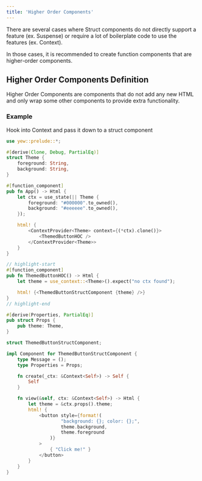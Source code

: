 ```yaml
---
title: 'Higher Order Components'
---
```


There are several cases where Struct components do not directly support a feature (ex. Suspense) or require a lot of boilerplate code to use the features (ex. Context).

In those cases, it is recommended to create function components that are higher-order components.

## Higher Order Components Definition

Higher Order Components are components that do not add any new HTML and only wrap some other components to provide extra functionality.

### Example

Hook into Context and pass it down to a struct component

```rust
use yew::prelude::*;

#[derive(Clone, Debug, PartialEq)]
struct Theme {
    foreground: String,
    background: String,
}

#[function_component]
pub fn App() -> Html {
    let ctx = use_state(|| Theme {
        foreground: "#000000".to_owned(),
        background: "#eeeeee".to_owned(),
    });

    html! {
        <ContextProvider<Theme> context={(*ctx).clone()}>
            <ThemedButtonHOC />
        </ContextProvider<Theme>>
    }
}

// highlight-start
#[function_component]
pub fn ThemedButtonHOC() -> Html {
    let theme = use_context::<Theme>().expect("no ctx found");

    html! {<ThemedButtonStructComponent {theme} />}
}
// highlight-end

#[derive(Properties, PartialEq)]
pub struct Props {
    pub theme: Theme,
}

struct ThemedButtonStructComponent;

impl Component for ThemedButtonStructComponent {
    type Message = ();
    type Properties = Props;

    fn create(_ctx: &Context<Self>) -> Self {
        Self
    }

    fn view(&self, ctx: &Context<Self>) -> Html {
        let theme = &ctx.props().theme;
        html! {
            <button style={format!(
                    "background: {}; color: {};",
                    theme.background,
                    theme.foreground
                )}
            >
                { "Click me!" }
            </button>
        }
    }
}




```
